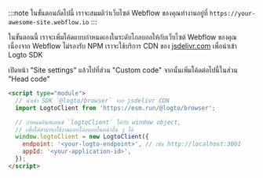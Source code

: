 :::note
ในขั้นตอนถัดไปนี้ เราจะสมมติว่าเว็บไซต์ Webflow ของคุณทำงานอยู่ที่ `https://your-awesome-site.webflow.io`
:::

ในขั้นตอนนี้ เราจะเพิ่มโค้ดแบบกำหนดเองในระดับโกลบอลให้กับเว็บไซต์ Webflow ของคุณ เนื่องจาก Webflow ไม่รองรับ NPM เราจะใช้บริการ CDN ของ [jsdelivr.com](https://www.jsdelivr.com/) เพื่อนำเข้า Logto SDK

เปิดหน้า "Site settings" แล้วไปที่ส่วน "Custom code" จากนั้นเพิ่มโค้ดต่อไปนี้ในส่วน "Head code"

```html
<script type="module">
  // นำเข้า SDK `@logto/browser` จาก jsdelivr CDN
  import LogtoClient from 'https://esm.run/@logto/browser';

  // กำหนดอินสแตนซ์ `logtoClient` ให้กับ window object,
  // เพื่อให้สามารถใช้งานแบบโกลบอลในหน้าอื่น ๆ ได้
  window.logtoClient = new LogtoClient({
    endpoint: '<your-logto-endpoint>', // เช่น http://localhost:3001
    appId: '<your-application-id>',
  });
</script>
```
